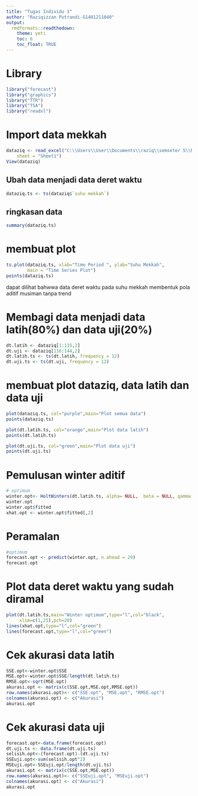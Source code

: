 ---
title: "Tugas Individu 1"
author: "Raziqizzan Putrandi-G1401211040"
output:
  rmdformats::readthedown: 
    theme: yeti
    toc: 6
    toc_float: TRUE
---

# Library
```{r}
library("forecast")
library("graphics")
library("TTR")
library("TSA")
library("readxl")
```
# Import data mekkah
```{r}
dataziq <- read_excel("C:\\Users\\User\\Documents\\raziq\\semseter 5\\MPDW\\praktikum\\data suhu mekkah.xlsx", 
    sheet = "Sheet1")
View(dataziq)
```
## Ubah data menjadi data deret waktu
```{r}
dataziq.ts <- ts(dataziq$`suhu mekkah`)
```
## ringkasan data
```{r}
summary(dataziq.ts)
```
# membuat plot
```{r}
ts.plot(dataziq.ts, xlab="Time Period ", ylab="Suhu Mekkah", 
        main = "Time Series Plot")
points(dataziq.ts)
```
dapat dilihat bahwwa data deret waktu pada suhu mekkah membentuk pola aditif musiman tanpa trend

# Membagi data menjadi data latih(80%) dan data uji(20%) 
```{r}
dt.latih <- dataziq[1:115,2]
dt.uji <- dataziq[116:144,2]
dt.latih.ts <- ts(dt.latih, frequency = 12)
dt.uji.ts <- ts(dt.uji, frequency = 12)
```

# membuat plot dataziq, data latih dan data uji
```{r}
plot(dataziq.ts, col="purple",main="Plot semua data")
points(dataziq.ts)

plot(dt.latih.ts, col="orange",main="Plot data latih")
points(dt.latih.ts)

plot(dt.uji.ts, col="green",main="Plot data uji")
points(dt.uji.ts)
```

# Pemulusan winter aditif
```{r}
# optimum
winter.opt<- HoltWinters(dt.latih.ts, alpha= NULL,  beta = NULL, gamma = NULL, seasonal = "additive")
winter.opt
winter.opt$fitted
xhat.opt <- winter.opt$fitted[,2]
```

# Peramalan
```{r}
#optimum
forecast.opt <- predict(winter.opt, n.ahead = 29)
forecast.opt
```

# Plot data deret waktu yang sudah diramal 
```{r}
plot(dt.latih.ts,main="Winter optimum",type="l",col="black",
     xlim=c(1,25),pch=20)
lines(xhat.opt,type="l",col="green")
lines(forecast.opt,type="l",col="green")
```

# Cek akurasi data latih
```{r}
SSE.opt<-winter.opt$SSE
MSE.opt<-winter.opt$SSE/length(dt.latih.ts)
RMSE.opt<-sqrt(MSE.opt)
akurasi.opt <- matrix(c(SSE.opt,MSE.opt,RMSE.opt))
row.names(akurasi.opt)<- c("SSE.opt", "MSE.opt", "RMSE.opt")
colnames(akurasi.opt) <- c("Akurasi")
akurasi.opt
```

# Cek akurasi data uji
```{r}
forecast.opt<-data.frame(forecast.opt)
dt.uji.ts <- data.frame(dt.uji.ts)
selisih.opt<-(forecast.opt)-(dt.uji.ts)
SSEuji.opt<-sum(selisih.opt^2)
MSEuji.opt<-SSEuji.opt/length(dt.uji.ts)
akurasi.opt <- matrix(c(SSE.opt,MSE.opt))
row.names(akurasi.opt)<- c("SSEuji.opt", "MSEuji.opt")
colnames(akurasi.opt) <- c("Akurasi")
akurasi.opt
```

